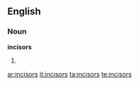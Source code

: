 ==English==
===Noun===
'''incisors'''
# {{plural of|[[incisor]]}}

[[ar:incisors]]
[[it:incisors]]
[[ta:incisors]]
[[te:incisors]]